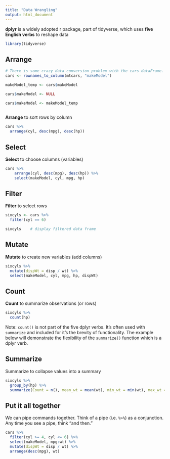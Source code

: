 ```yaml
---
title: "Data Wrangling"
output: html_document
---
```


**dplyr** is a widely adopted r package, part of tidyverse, which uses **five English verbs** to reshape data

```r
library(tidyverse)
```

## Arrange


```r
# There is some crazy data conversion problem with the cars dataFrame.  But since I only did that to show people how to load data  (see data_management.Rmd,)  I'm transforming 'cars' in a more robust fashion with `rownames_to_column`
cars <- rownames_to_column(mtcars, "makeModel")

makeModel_temp <- cars$makeModel

cars$makeModel <- NULL

cars$makeModel <- makeModel_temp
  
```


**Arrange** to sort rows by column
```r
cars %>% 
  arrange(cyl, desc(mpg), desc(hp))
```

## Select
**Select** to choose columns (variables)
```r
cars %>% 
    arrange(cyl, desc(mpg), desc(hp)) %>% 
    select(makeModel, cyl, mpg, hp)
```


## Filter

**Filter** to select rows
```r
sixcyls <- cars %>% 
  filter(cyl == 6)

sixcyls    # display filtered data frame
```

## Mutate

**Mutate** to create new variables (add columns) 
```r
sixcyls %>% 
  mutate(dispWt = disp / wt) %>% 
  select(makeModel, cyl, mpg, hp, dispWt)
```

## Count
**Count** to summarize observations (or rows)
```r
sixcyls %>% 
  count(hp)
```

Note:  `count()` is not part of the five dplyr verbs.  It's often used with `summarize` and included for it's the brevity of functionality.  The example below will demonstrate the flexibility of the `summarize()` function which is a dplyr verb.

## Summarize
Summarize to collapse values into a summary

```r
sixcyls %>% 
  group_by(hp) %>% 
  summarize(Count = n(), mean_wt = mean(wt), min_wt = min(wt), max_wt = max(wt))
```


## Put it all together

We can pipe commands together.  Think of a pipe (i.e. `%>%`) as a conjunction.  Any time you see a pipe, think "and then."

```r

cars %>% 
  filter(cyl >= 4, cyl <= 6) %>% 
  select(makeModel, mpg:wt) %>%
  mutate(dispWt = disp / wt) %>% 
  arrange(desc(mpg), wt)
```
